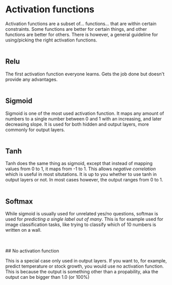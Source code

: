 # Activation functions

Activation functions are a subset of... functions... that are within certain constraints.
Some functions are better for certain things, and other functions are better for others.
There is however, a general guideline for using/picking the right activation functions.
<br />
<br />

## Relu

The first activation function everyone learns.
Gets the job done but doesn't provide any advantages.
<br />
<br />

## Sigmoid

Sigmoid is one of the most used activation function.
It maps any amount of numbers to a single number between 0 and 1 with an increasing, and later decreasing slope.
It is used for both hidden and output layers, more commonly for output layers.
<br />
<br />

## Tanh

Tanh does the same thing as sigmoid, except that instead of mapping values from 0 to 1, it maps from -1 to 1.
This allows <i>negative correlation</i> which is useful in most situtations.
It is up to you whether to use tanh in output layers or not.
In most cases however, the output ranges from 0 to 1.
<br />
<br />

## Softmax

While sigmoid is usually used for unrelated yes/no questions, softmax is used for <i>predicting a single label out of many</i>.
This is for example used for image classification tasks, like trying to classify which of 10 numbers is written on a wall.

<br />
<br />
## No activation function

This is a special case only used in output layers.
If you want to, for example, predict temperature or stock growth, you would use no activation function.
This is because the output is something other than a propability, aka the output can be bigger than 1.0 (or 100%)